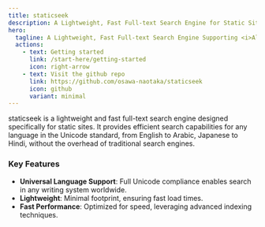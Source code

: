 ```yaml
---
title: staticseek
description: A Lightweight, Fast Full-text Search Engine for Static Sites with Universal Language Support
hero:
  tagline: A Lightweight, Fast Full-text Search Engine Supporting <i>All Unicode Languages</i>
  actions:
    - text: Getting started
      link: /start-here/getting-started
      icon: right-arrow
    - text: Visit the github repo
      link: https://github.com/osawa-naotaka/staticseek
      icon: github
      variant: minimal
---
```


staticseek is a lightweight and fast full-text search engine designed specifically for static sites. It provides efficient search capabilities for any language in the Unicode standard, from English to Arabic, Japanese to Hindi, without the overhead of traditional search engines.

### Key Features
- **Universal Language Support**: Full Unicode compliance enables search in any writing system worldwide.
- **Lightweight**: Minimal footprint, ensuring fast load times.
- **Fast Performance**: Optimized for speed, leveraging advanced indexing techniques.